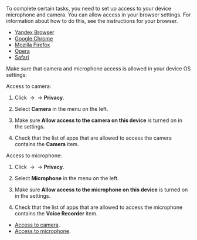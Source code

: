 To complete certain tasks, you need to set up access to your device microphone and camera. You can allow access in your browser settings. For information about how to do this, see the instructions for your browser.

<Cut title="Select a browser">

- [Yandex Browser](https://yandex.com/support/browser/personal-data-protection/do-not-follow.html#microphone)
- [Google Chrome](https://support.google.com/chrome/answer/2693767?co=GENIE.Platform%3DDesktop&hl=en)
- [Mozilla Firefox](https://support.mozilla.org/en-US/kb/how-manage-your-camera-and-microphone-permissions)
- [Opera](https://help.opera.com/en/latest/web-preferences/)
- [Safari](https://support.apple.com/en-euro/guide/safari/ibrw7f78f7fe/mac)

</Cut>

Make sure that camera and microphone access is allowed in your device OS settings:

<Cut title="Windows 10">

Access to camera:

1. Click <img src="https://tlkfrontprod.azureedge.net/portal-production/static/uploaded/images/1676448960873/1676448960873_original_png.png" alt="" /> → <img src="https://tlkfrontprod.azureedge.net/portal-production/static/uploaded/images/1676448879697/1676448879697_original_png.png" alt="" /> → **Privacy**.

1. Select **Camera** in the menu on the left.

1. Make sure **Allow access to the camera on this device** is turned on in the settings.

1. Check that the list of apps that are allowed to access the camera contains the **Camera** item.

Access to microphone:

1. Click <img src="https://tlkfrontprod.azureedge.net/portal-production/static/uploaded/images/1676448960873/1676448960873_original_png.png" alt="" /> → <img src="https://tlkfrontprod.azureedge.net/portal-production/static/uploaded/images/1676448879697/1676448879697_original_png.png" alt="" /> → **Privacy**.

1. Select **Microphone** in the menu on the left.

1. Make sure **Allow access to the microphone on this device** is turned on in the settings.

1. Check that the list of apps that are allowed to access the microphone contains the **Voice Recorder** item.

</Cut>

<Cut title="macOS">

- [Access to camera](https://support.apple.com/en-gb/guide/mac-help/mchlf6d108da/mac).
- [Access to microphone](https://support.apple.com/en-euro/guide/mac-help/mchla1b1e1fe/10.15/mac/10.15).

</Cut>
